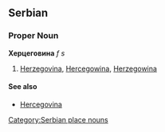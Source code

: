 ==Serbian==
===Proper Noun===
'''Херцеговина''' ''f s''
#[[Herzegovina]], [[Hercegowina]], [[Herzegowina]]
====See also====
*[[Hercegovina]]
[[Category:Serbian place nouns]]